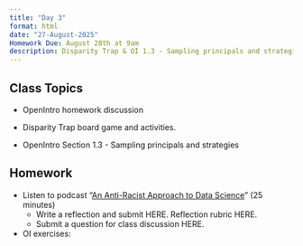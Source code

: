 ```yaml
---
title: "Day 3"
format: html
date: "27-August-2025"
Homework Due: August 28th at 9am
description: Disparity Trap & OI 1.3 - Sampling principals and strategies
---
```


## Class Topics

- OpenIntro homework discussion

- Disparity Trap board game and activities. 

- OpenIntro Section 1.3 - Sampling principals and strategies

## Homework 

- Listen to podcast “[An Anti-Racist Approach to Data Science](https://statsandstories.net/society1/an-anti-racist-approach-to-data-science)” (25 minutes)
  - Write a reflection and submit HERE. Reflection rubric HERE. 
  - Submit a question for class discussion HERE.

- OI exercises: 
